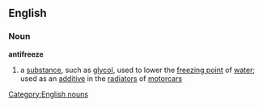 ==English==
===Noun===
{{wikipediapar|antifreeze (coolant)}}
'''antifreeze'''
#a [[substance]], such as [[glycol]], used to lower the [[freezing point]] of [[water]]; used as an [[additive]] in the [[radiator]]s of [[motorcar]]s
[[Category:English nouns]]